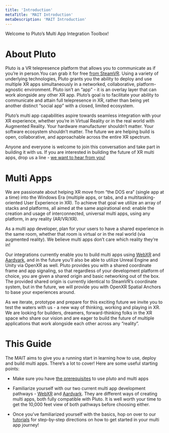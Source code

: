 ```yaml
---
title: 'Introduction'
metaTitle: 'MAIT Introduction'
metaDescription: 'MAIT Introduction'
---
```


Welcome to Pluto’s Multi App Integration Toolbox!

# About Pluto

Pluto is a VR telepresence platform that allows you to communicate as if you’re in person.You can grab it for free [from SteamVR](https://store.steampowered.com/app/389980/Pluto/).
Using a variety of underlying technologies, Pluto grants you the ability to deploy and use multiple XR apps simultaneously in a networked, collaborative, platform-agnostic environment.
Pluto isn’t an “app” - it is an overlay layer that can work alongside any other XR app.
Pluto’s goal is to facilitate your ability to communicate and attain full telepresence in XR, rather than being yet another distinct “social app” with a closed, limited ecosystem.

Pluto’s multi app capabilities aspire towards seamless integration with your XR experience, whether you’re in Virtual Reality or in the real world with Augmented Reality.
Your hardware manufacturer shouldn’t matter. Your software ecosystem shouldn’t matter.
The future we are helping build is open, collaborative, and approachable across the entire XR spectrum.

Anyone and everyone is welcome to join this conversation and take part in building it with us.
If you are interested in building the future of XR multi apps, drop us a line - [we want to hear from you!](mailto:support@plutovr.com)

# Multi Apps

We are passionate about helping XR move from “the DOS era” (single app at a time) into the Windows Era (multiple apps, or tabs, and a multitasking-oriented User Experience in XR).
To achieve that goal we utilize an array of stacks and platforms, all aimed at the same aspirational end: enable the creation and usage of interconnected, universal multi apps, using any platform, in any reality (AR/VR/XR).

As a multi app developer, plan for your users to have a shared experience in the same room, whether that room is virtual or in the real world (via augmented reality).
We believe multi apps don’t care which reality they’re in!

Our integrations currently enable you to build multi apps using [WebXR](./platforms/tb_webxr) and [Aardvark](./platforms/tb_aardvark), and in the future you’ll also be able to utilize Unreal Engine and Unity via OpenXR as well. Pluto provides you with a shared coordinate frame and app signaling, so that regardless of your development platform of choice, you are given a shared origin and basic networking out of the box. The provided shared origin is currently identical to SteamVR’s coordinate system, but in the future, we will provide you with OpenXR Spatial Anchors to base your experiences around.

As we iterate, prototype and prepare for this exciting future we invite you to test the waters with us - a new way of thinking, working and playing in XR.
We are looking for builders, dreamers, forward-thinking folks in the XR space who share our vision and are eager to build the future of multiple applications that work alongside each other across any “reality”.

# This Guide

The MAIT aims to give you a running start in learning how to use, deploy and build multi apps. There’s a lot to cover! Here are some useful starting points:

- Make sure you have [the prerequisites](getting_started) to use pluto and multi apps

- Familiarize yourself with our two current multi app development pathways - [WebXR](./platforms/tb_webxr) and [Aardvark](./platforms/tb_aardvark). They are different ways of creating multi apps, both fully compatible with Pluto. It is well worth your time to get the 10,000 feet view of both pathways before choosing either.

- Once you’ve familiarized yourself with the basics, hop on over to our [tutorials](./beginner_tutorials) for step-by-step directions on how to get started in your multi app journey!
